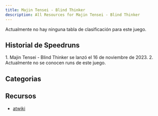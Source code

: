 ```yaml
---
title: Majin Tensei - Blind Thinker
description: All Resources for Majin Tensei - Blind Thinker
---
```



<DocsHero 
    content="Majin Tensei - Blind Thinker es la primera entrega móvil de la serie Majin Tensei."
    srcUrl={cover}
    alt="Majin Tensei - Blind Thinker Cover"
/>

<Card title='Leaderboard'>Actualmente no hay ninguna tabla de clasificación para este juego.</Card>

## Historial de Speedruns

<Tabs>
<TabItem label="Any%">
<Steps> 
1. Majin Tensei - Blind Thinker se lanzó el 16 de noviembre de 2023.
2. Actualmente no se conocen runs de este juego.
</Steps>
</TabItem>
</Tabs>

## Categorias
<CardGrid>
    <Card title="Any%"></Card>
</CardGrid>

## Recursos
- [atwiki](https://w.atwiki.jp/majintensei_bt1/)